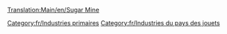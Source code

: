 [[Translation:Main/en/Sugar Mine]]
{{Template:Industries/Fr
|image=SugarMine.png
|nom=Mine de sucre
|climats=[[Main/en/Climat/Fr#Pays des jouets|Pays des jouets]]
|accepte=Rien
|produit=[[Main/fr/Sucre|Sucre]]
|notes=Absent des autres [[Main/fr/Climat|climats]].
}}

[[Category:fr/Industries primaires]]
[[Category:fr/Industries du pays des jouets]]